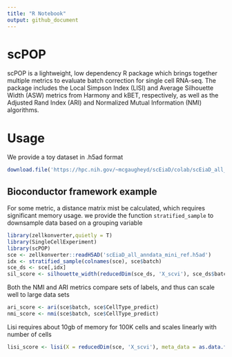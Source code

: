 ```yaml
---
title: "R Notebook"
output: github_document
---
```


# scPOP

scPOP is a lightweight, low dependency R package which brings together multiple metrics to evaluate batch correction for single cell RNA-seq. The package includes the Local Simpson Index (LISI) and Average Silhouette Width (ASW) metrics from Harmony and kBET, respectively, as well as the Adjusted Rand Index (ARI) and Normalized Mutual Information (NMI) algorithms.


# Usage


We provide a toy dataset in .h5ad format
```r
download.file('https://hpc.nih.gov/~mcgaugheyd/scEiaD/colab/scEiaD_all_anndata_mini_ref.h5ad', 'scEiaD_all_anndata_mini_ref.h5ad')
```

## Bioconductor framework example

For some metric, a distance matrix mist be calculated, which requires significant memory usage. we provide the function `stratified_sample` to downsample data based on a grouping variable 

```r
library(zellkonverter,quietly = T)
library(SingleCellExperiment)
library(scPOP)
sce <- zellkonverter::readH5AD('scEiaD_all_anndata_mini_ref.h5ad')
idx <- stratified_sample(colnames(sce), sce$batch)
sce_ds <- sce[,idx]
sil_score <- silhouette_width(reducedDim(sce_ds, 'X_scvi'), sce_ds$batch)

```

Both the NMI and ARI metrics compare sets of labels, and thus can scale well to large data sets

```r
ari_score <- ari(sce$batch, sce$CellType_predict)
nmi_score <- nmi(sce$batch, sce$CellType_predict)
```

Lisi requires about 10gb of memory for 100K cells and scales linearly with number of cells 

```r
lisi_score <- lisi(X = reducedDim(sce, 'X_scvi'), meta_data = as.data.frame(colData(sce)), label_colnames = 'CellType_predict' )
```



